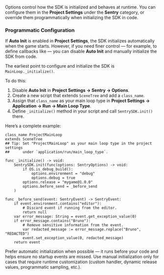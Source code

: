 Options control how the SDK is initialized and behaves at runtime.
You can configure them in the **Project Settings** under the **Sentry** category,
or override them programmatically when initializing the SDK in code.

### Programmatic Configuration

If **Auto Init** is enabled in **Project Settings**, the SDK initializes automatically when the game starts.
However, if you need finer control — for example, to define callbacks like <PlatformLink to="/configuration/options/#before_send"><PlatformIdentifier name="before-send" /></PlatformLink> —
you can disable **Auto Init** and manually initialize the SDK from code.

The earliest point to configure and initialize the SDK is `MainLoop._initialize()`.

To do this:

1. Disable **Auto Init** in **Project Settings -> Sentry -> Options**.
2. Create a new script that extends `SceneTree` and add a `class_name`.
3. Assign that `class_name` as your main loop type in **Project Settings → Application → Run → Main Loop Type**.
4. Define `_initialize()` method in your script and call `SentrySDK.init()` there.

Here’s a complete example:

```gdscript
class_name ProjectMainLoop
extends SceneTree
## Tip: Set "ProjectMainLoop" as your main loop type in the project settings
##      under `application/run/main_loop_type`.

func _initialize() -> void:
	SentrySDK.init(func(options: SentryOptions) -> void:
		if OS.is_debug_build():
			options.environment = "debug"
			options.debug = true
		options.release = "mygame@1.0.0"
		options.before_send = _before_send
	)

func _before_send(event: SentryEvent) -> SentryEvent:
	if event.environment.contains("editor"):
		# Discard event if running from the editor.
		return null
	var error_message: String = event.get_exception_value(0)
	if error_message.contains("Bruno"):
		# Remove sensitive information from the event.
		var redacted_message := error_message.replace("Bruno", "REDACTED")
		event.set_exception_value(0, redacted_message)
	return event
```

<Alert>

Prefer automatic initialization when possible — it runs before your code and helps ensure no startup events are missed. Use manual initialization only for cases that require runtime customization (custom <PlatformLink to="/configuration/options/#before_send"><PlatformIdentifier name="before-send" /></PlatformLink> handler, dynamic release values, programmatic sampling, etc.).

</Alert>
